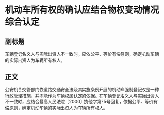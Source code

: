 # 机动车所有权的确认应结合物权变动情况综合认定
## 副标题
车辆登记名义人与实际出资人不一致时，应依公平、等价有偿原则，确定机动车辆的实际出资人为车辆所有权人。
## 正文
公安机关交管部门依道路交通安全法及其实施条例开展的机动车强制登记仅是一种行政管理措施，并不能作为车辆权属认定的依据。在车辆登记名义人与实际出资人不一致时，应结合最高人民法院〔2000〕执他字第25号回复，依据公平、等价有偿原则，确定机动车辆的实际出资人为车辆所有权人。